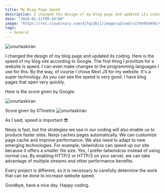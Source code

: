 ```yaml
---
title: My Blog Page Speed
description: I changed the design of my blog page and updated its coding. Here is the speed of my blog site according to Google. The first thing I prioritize for a website is speed.
date: "2024-01-11T09:34:00"
image: "https://res.cloudinary.com/djfqidbj1/image/upload/v1704954495/ykbj7egox8ommbknprcw.jpg"
tags:
  - General
---
```


<img className="w-full rounded-xl" src="https://res.cloudinary.com/djfqidbj1/image/upload/v1704954495/ykbj7egox8ommbknprcw.jpg" alt="onurtaskiran" />

I changed the design of my blog page and updated its coding. Here is the speed of my blog site according to Google. The first thing I prioritize for a website is speed. I can even make changes to the programming languages ​​I use for this. By the way, of course I chose Next JS for my website. It's a super technology. As you can see the speed is very good. I have blog pages that open very quickly.

Here is the score given by Google:

<img className="w-full " src="https://res.cloudinary.com/djfqidbj1/image/upload/v1704952731/oeba1inzc8vrxukjwblk.jpg" alt="onurtaskiran" />

Score given by GTmetrix
<img className="w-full " src="https://res.cloudinary.com/djfqidbj1/image/upload/v1704952731/pihpwf7df9uq1ylnty4p.jpg" alt="onurtaskiran" />

As I said, speed is important 😎

Nexjs is fast, but the strategies we use in our coding will also enable us to produce faster sites. Nexjs caches pages automatically. We can customize page cache and improve performance. We also need to adapt to new emerging technologies. For example, tailwindcss can speed up our site because it offers a smaller file size. Yes, I prefer tailwindcss instead of using normal css. By enabling HTTP/2 or HTTP/3 on your server, we can take advantage of multiple streams and other performance benefits.

Every project is different, so it is necessary to carefully determine the work that can be done to increase website speed.

Goodbye, have a nice day. Happy coding.

